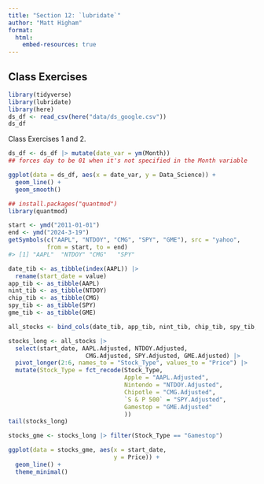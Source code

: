 ```yaml
---
title: "Section 12: `lubridate`"
author: "Matt Higham"
format: 
  html:
    embed-resources: true
---
```


## Class Exercises 

```r
library(tidyverse)
library(lubridate)
library(here)
ds_df <- read_csv(here("data/ds_google.csv"))
ds_df
```

Class Exercises 1 and 2.

```r
ds_df <- ds_df |> mutate(date_var = ym(Month))
## forces day to be 01 when it's not specified in the Month variable

ggplot(data = ds_df, aes(x = date_var, y = Data_Science)) +
  geom_line() +
  geom_smooth()
```



```r
## install.packages("quantmod")
library(quantmod)

start <- ymd("2011-01-01")
end <- ymd("2024-3-19")
getSymbols(c("AAPL", "NTDOY", "CMG", "SPY", "GME"), src = "yahoo",
           from = start, to = end)
#> [1] "AAPL"  "NTDOY" "CMG"   "SPY"

date_tib <- as_tibble(index(AAPL)) |>
  rename(start_date = value)
app_tib <- as_tibble(AAPL)
nint_tib <- as_tibble(NTDOY)
chip_tib <- as_tibble(CMG)
spy_tib <- as_tibble(SPY)
gme_tib <- as_tibble(GME)

all_stocks <- bind_cols(date_tib, app_tib, nint_tib, chip_tib, spy_tib, gme_tib)

stocks_long <- all_stocks |>
  select(start_date, AAPL.Adjusted, NTDOY.Adjusted,
                      CMG.Adjusted, SPY.Adjusted, GME.Adjusted) |>
  pivot_longer(2:6, names_to = "Stock_Type", values_to = "Price") |>
  mutate(Stock_Type = fct_recode(Stock_Type,
                                 Apple = "AAPL.Adjusted",
                                 Nintendo = "NTDOY.Adjusted",
                                 Chipotle = "CMG.Adjusted",
                                 `S & P 500` = "SPY.Adjusted",
                                 Gamestop = "GME.Adjusted"
                                 ))
tail(stocks_long)

stocks_gme <- stocks_long |> filter(Stock_Type == "Gamestop")

ggplot(data = stocks_gme, aes(x = start_date,
                              y = Price)) +
  geom_line() +
  theme_minimal()
```